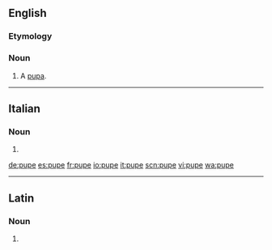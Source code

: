 ==English==

===Etymology===
{{etyl|fr|en}}

===Noun===
{{en-noun}}

# A [[pupa]].

{{Webster 1913}}

----

==Italian==

===Noun===
{{head|it|noun plural form|g=f}}

# {{plural of|pupa|lang=it}}

[[de:pupe]]
[[es:pupe]]
[[fr:pupe]]
[[io:pupe]]
[[it:pupe]]
[[scn:pupe]]
[[vi:pupe]]
[[wa:pupe]]

----
==Latin==

===Noun===
{{la-noun-form|pūpe}}

# {{inflection of|pūpus||voc|s|lang=la}}
{{rfc-auto}}